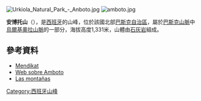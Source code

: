 [[Image:Urkiola_Natural_Park_-_Anboto.jpg|right]] 
[[Image:amboto.jpg|right]]
{{coord|43|05|20.70|N|02|35|43.31|W|display=title}}

'''安博托山'''（{{lang-es|Amboto}}），是[[西班牙|西班牙]]的山峰，位於該國北部[[巴斯克自治區|巴斯克自治區]]，屬於[[巴斯克山脈|巴斯克山脈]]中[[烏爾基奧拉山脈|烏爾基奧拉山脈]]的一部分，海拔高度1,331米，山體由[[石灰岩|石灰岩]]組成。

==參考資料==
*[https://web.archive.org/web/20110225113613/http://mendikat.net/ Mendikat]
*[https://web.archive.org/web/20070928025510/http://em.luberri.net/mendi/Anboto Web sobre Amboto]
*[http://www.mendiak.net/ Las montañas]{{Wayback|url=http://www.mendiak.net/ |date=20120103090147 }}

{{Spain-geo-stub}}
[[Category:西班牙山峰|Category:西班牙山峰]]